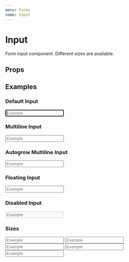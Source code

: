 ```yaml
---
menu: Forms
name: Input
---
```



# Input

Form input component. Different sizes are available.

## Props

<PropsTable of={Input} />

## Examples

### Default Input
<Playground>
   <Input placeholder="Example" label="Example" autofocus />
</Playground>

### Multiline Input
<Playground>
   <Input multiline placeholder="Example" label="Example" />
</Playground>

### Autogrow Multiline Input
<Playground>
   <Input autogrow multiline placeholder="Example" label="Example" />
</Playground>

### Floating Input
<Playground>
   <Input floating placeholder="Example" label="Example" />
</Playground>

### Disabled Input
<Playground>
   <Input disabled placeholder="Example" label="Example" />
</Playground>

### Sizes
<Playground>
   <Input size="xs" placeholder="Example" label="Example" />
   <Input size="sm" placeholder="Example" label="Example" />
   <Input size="md" placeholder="Example" label="Example" />
   <Input size="lg" placeholder="Example" label="Example" />
   <Input size="xl" placeholder="Example" label="Example" />
</Playground>
